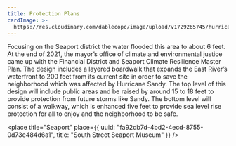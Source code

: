 ```yaml
---
title: Protection Plans
cardImage: >-
  https://res.cloudinary.com/dablecopc/image/upload/v1729265745/hurricane-sandy/posts/0-1_xboexw.jpg
---
```


Focusing on the Seaport district the water flooded this area to about 6 feet. At the end of 2021, the mayor’s office of climate and environmental justice came up with the Financial District and Seaport Climate Resilience Master Plan. The design includes a layered boardwalk that expands the East River’s waterfront to 200 feet from its current site in order to save the neighborhood which was affected by Hurricane Sandy. The top level of this design will include public areas and be raised by around 15 to 18 feet to provide protection from future storms like Sandy. The bottom level will consist of a walkway, which is enhanced five feet to provide sea level rise protection for all to enjoy and the neighborhood to be safe.

<place
  title="Seaport"
  place={{
    uuid: "fa92db7d-4bd2-4ecd-8755-0d73e484d6a1",
    title: "South Street Seaport Museum"
  }}
/>
